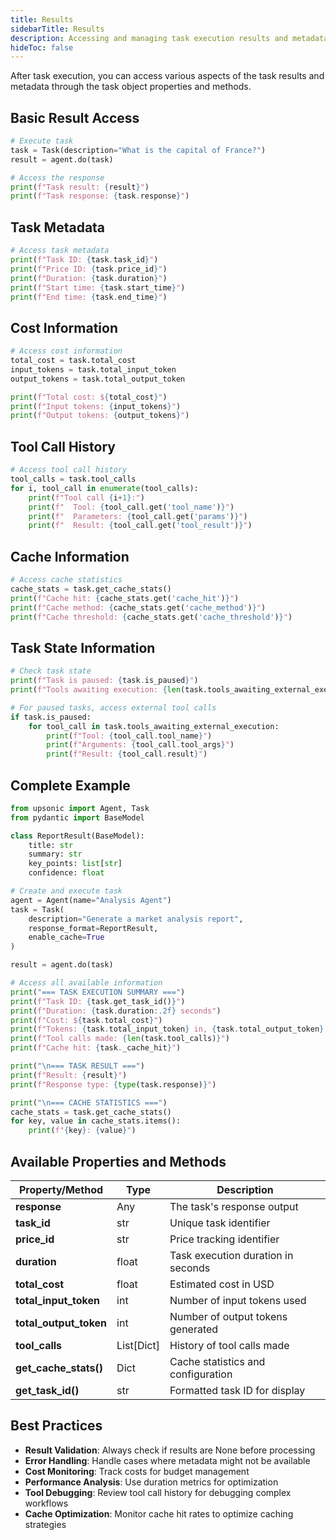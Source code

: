 ```yaml
---
title: Results
sidebarTitle: Results
description: Accessing and managing task execution results and metadata
hideToc: false
---
```


After task execution, you can access various aspects of the task results and metadata through the task object properties and methods.

## Basic Result Access

```python
# Execute task
task = Task(description="What is the capital of France?")
result = agent.do(task)

# Access the response
print(f"Task result: {result}")
print(f"Task response: {task.response}")
```

## Task Metadata

```python
# Access task metadata
print(f"Task ID: {task.task_id}")
print(f"Price ID: {task.price_id}")
print(f"Duration: {task.duration}")
print(f"Start time: {task.start_time}")
print(f"End time: {task.end_time}")
```

## Cost Information

```python
# Access cost information
total_cost = task.total_cost
input_tokens = task.total_input_token
output_tokens = task.total_output_token

print(f"Total cost: ${total_cost}")
print(f"Input tokens: {input_tokens}")
print(f"Output tokens: {output_tokens}")
```

## Tool Call History

```python
# Access tool call history
tool_calls = task.tool_calls
for i, tool_call in enumerate(tool_calls):
    print(f"Tool call {i+1}:")
    print(f"  Tool: {tool_call.get('tool_name')}")
    print(f"  Parameters: {tool_call.get('params')}")
    print(f"  Result: {tool_call.get('tool_result')}")
```

## Cache Information

```python
# Access cache statistics
cache_stats = task.get_cache_stats()
print(f"Cache hit: {cache_stats.get('cache_hit')}")
print(f"Cache method: {cache_stats.get('cache_method')}")
print(f"Cache threshold: {cache_stats.get('cache_threshold')}")
```

## Task State Information

```python
# Check task state
print(f"Task is paused: {task.is_paused}")
print(f"Tools awaiting execution: {len(task.tools_awaiting_external_execution)}")

# For paused tasks, access external tool calls
if task.is_paused:
    for tool_call in task.tools_awaiting_external_execution:
        print(f"Tool: {tool_call.tool_name}")
        print(f"Arguments: {tool_call.tool_args}")
        print(f"Result: {tool_call.result}")
```

## Complete Example

```python
from upsonic import Agent, Task
from pydantic import BaseModel

class ReportResult(BaseModel):
    title: str
    summary: str
    key_points: list[str]
    confidence: float

# Create and execute task
agent = Agent(name="Analysis Agent")
task = Task(
    description="Generate a market analysis report",
    response_format=ReportResult,
    enable_cache=True
)

result = agent.do(task)

# Access all available information
print("=== TASK EXECUTION SUMMARY ===")
print(f"Task ID: {task.get_task_id()}")
print(f"Duration: {task.duration:.2f} seconds")
print(f"Cost: ${task.total_cost}")
print(f"Tokens: {task.total_input_token} in, {task.total_output_token} out")
print(f"Tool calls made: {len(task.tool_calls)}")
print(f"Cache hit: {task._cache_hit}")

print("\n=== TASK RESULT ===")
print(f"Result: {result}")
print(f"Response type: {type(task.response)}")

print("\n=== CACHE STATISTICS ===")
cache_stats = task.get_cache_stats()
for key, value in cache_stats.items():
    print(f"{key}: {value}")
```

## Available Properties and Methods

| Property/Method        | Type       | Description                        |
| ---------------------- | ---------- | ---------------------------------- |
| **response**           | Any        | The task's response output         |
| **task_id**            | str        | Unique task identifier             |
| **price_id**           | str        | Price tracking identifier          |
| **duration**           | float      | Task execution duration in seconds |
| **total_cost**         | float      | Estimated cost in USD              |
| **total_input_token**  | int        | Number of input tokens used        |
| **total_output_token** | int        | Number of output tokens generated  |
| **tool_calls**         | List[Dict] | History of tool calls made         |
| **get_cache_stats()**  | Dict       | Cache statistics and configuration |
| **get_task_id()**      | str        | Formatted task ID for display      |

## Best Practices

- **Result Validation**: Always check if results are None before processing
- **Error Handling**: Handle cases where metadata might not be available
- **Cost Monitoring**: Track costs for budget management
- **Performance Analysis**: Use duration metrics for optimization
- **Tool Debugging**: Review tool call history for debugging complex workflows
- **Cache Optimization**: Monitor cache hit rates to optimize caching strategies